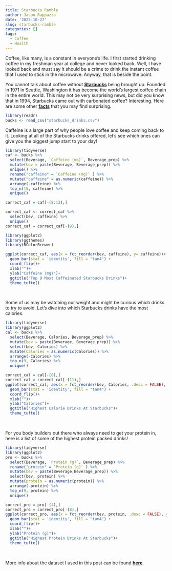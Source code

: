 ```yaml
---
title: Starbucks Ramble
author: Jason Rappazzo
date: '2022-10-27'
slug: starbucks-ramble
categories: []
tags:
  - Coffee
  - Health
---
```


Coffee, like many, is a constant in everyone's life. I first started drinking coffee in my freshman year at college and never looked back. Well, I have looked back and must say it should be a crime to drink the instant coffee that I used to stick in the microwave. Anyway, that is beside the point.
  
You cannot talk about coffee without [**Starbucks**](https://www.starbucks.com/) being brought up. Founded in 1971 in Seattle, Washington it has become the world's largest coffee chain in the entire world. This may not be very surprising news, but did you know that in 1994, Starbucks came out with carbonated coffee? Interesting. Here are some other [**facts**](https://stories.starbucks.com/stories/2021/10-things-you-did-not-know-about-starbucks/) that you may find surprising.




```r
library(readr)
bucks <- read_csv("starbucks_drinks.csv")
```

Caffeine is a large part of why people love coffee and keep coming back to it. Looking at all of the Starbucks drinks offered, let's see which ones can give you the biggest jump start to your day!

```r
library(tidyverse)
caf <- bucks %>% 
  select(Beverage, `Caffeine (mg)`, Beverage_prep) %>% 
  mutate(bev = paste(Beverage, Beverage_prep)) %>% 
  unique() %>% 
  rename("caffeine" = `Caffeine (mg)` ) %>% 
  mutate("caffeine" = as.numeric(caffeine)) %>% 
  arrange(-caffeine) %>% 
  top_n(15, caffeine) %>% 
  unique()

correct_caf = caf[-(8:13),]

correct_caf <- correct_caf %>% 
  select(bev, caffeine) %>% 
  unique()
correct_caf = correct_caf[-(9),]

library(ggplot2)
library(ggthemes)
library(RColorBrewer)

ggplot(correct_caf, aes(x = fct_reorder(bev, caffeine), y= caffeine))+
  geom_bar(stat = 'identity', fill = "tan4") +
  coord_flip()+
  xlab("")+
  ylab("Caffeine (mg)")+
  ggtitle("Top 9 Most Caffeinated Starbucks Drinks")+
  theme_tufte()
```


<br>


Some of us may be watching our weight and might be curious which drinks to try to avoid. Let's dive into which Starbucks drinks have the most calories.

```r
library(tidyverse)
library(ggplot2)
cal <- bucks %>% 
  select(Beverage, Calories, Beverage_prep) %>% 
  mutate(bev = paste(Beverage, Beverage_prep)) %>% 
  select(bev, Calories) %>% 
  mutate(Calories = as.numeric(Calories)) %>% 
  arrange(-Calories) %>% 
  top_n(9, Calories) %>% 
  unique() 

correct_cal = cal[-(8),]
correct_cal = correct_cal[-(11),]
ggplot(correct_cal, aes(x = fct_reorder(bev, Calories, .desc = FALSE), y= Calories))+
  geom_bar(stat = 'identity', fill = "tan4") +
  coord_flip()+
  xlab("")+
  ylab("Calories")+
  ggtitle("Highest Calorie Drinks At Starbucks")+
  theme_tufte()
```


<br>

For you body builders out there who always need to get your protein in, here is a list of some of the highest protein packed drinks!

```r
library(tidyverse)
library(ggplot2)
pro <- bucks %>% 
  select(Beverage, `Protein (g)`, Beverage_prep) %>% 
  rename("protein" = `Protein (g)` ) %>% 
  mutate(bev = paste(Beverage,Beverage_prep)) %>% 
  select(bev, protein) %>% 
  mutate(protein = as.numeric(protein)) %>% 
  arrange(-protein) %>% 
  top_n(9, protein) %>% 
  unique() 

correct_pro = pro[-(4),]
correct_pro = correct_pro[-(8),]
ggplot(correct_pro, aes(x = fct_reorder(bev, protein, .desc = FALSE), y= protein))+
  geom_bar(stat = 'identity', fill = "tan4") +
  coord_flip()+
  xlab("")+
  ylab("Protein (g)")+
  ggtitle("Highest Protein Drinks At Starbucks")+
  theme_tufte()
```



<br>

More info about the dataset I used in this post can be found [**here**](https://www.kaggle.com/datasets/syedasimalishah/starbucks-drinks).